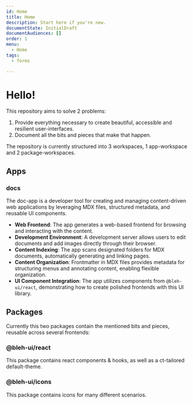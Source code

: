 ```yaml
---
id: Home
title: Home
description: Start here if you're new.
documentState: InitialDraft
documentAudiences: []
order: 1
menu:
  - Home
tags:
  - forms

---
```


# Hello!

This repository aims to solve 2 problems:

1. Provide everything necessary to create beautiful, accessible and resilient
   user-interfaces.
2. Document all the bits and pieces that make that happen.

The repository is currently structured into 3 workspaces, 1 app-workspace and 2
package-workspaces.

## Apps

### docs

The doc-app is a developer tool for creating and managing content-driven web
applications by leveraging MDX files, structured metadata, and reusable UI
components.

- **Web Frontend**: The app generates a web-based frontend for browsing and
  interacting with the content.
- **Development Environment**: A development server allows users to edit
  documents and add images directly through their browser.
- **Content Indexing**: The app scans designated folders for MDX documents,
  automatically generating and linking pages.
- **Content Organization**: Frontmatter in MDX files provides metadata for
  structuring menus and annotating content, enabling flexible organization.
- **UI Component Integration**: The app utilizes components from
  `@bleh-ui/react`, demonstrating how to create polished frontends with this UI
  library.

## Packages

Currently this two packages contain the mentioned bits and pieces, reusable
across several frontends:

### @bleh-ui/react

This package contains react components & hooks, as well as a ct-tailored
default-theme.

### @bleh-ui/icons

This package contains icons for many different scenarios.
